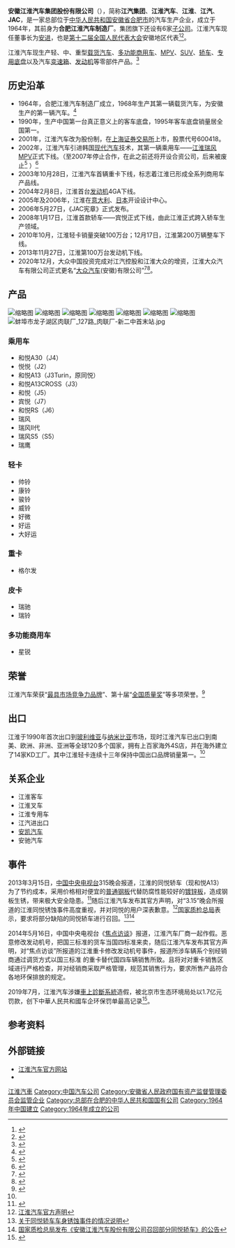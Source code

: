 {{Multiple issues|
{{新闻稿}}
{{Expand language|1=en|time=2022-05-03T04:02:27+00:00}}
}}
{{Infobox company
| name                = 安徽江淮汽车集团股份有限公司
| name_en             = Anhui Jianghuai Automobile Group Corp., Ltd.
| logo                =New Jac motors logo.png
| type                = [[国有企业|国有企业]]、[[集团公司|集团公司]]（集团）<br>[[股份有限公司|股份有限公司]]、[[上市公司|上市公司]]（股份）
| traded_as           = {{sse|600418}}（2001年上市）
| foundation          = 1964年
| location            = {{CHN}}[[安徽省|安徽省]][[合肥市|合肥市]][[包河区|包河区]][[东流路|东流路]]176号<ref>{{Cite web |url=http://www.jac.com.cn/contact-us/ |title=联系我们 |access-date=2014-04-06 |archive-date=2014-04-12 |archive-url=https://web.archive.org/web/20140412070342/http://www.jac.com.cn/contact-us/ |dead-url=no }}</ref>
| key_people            = [[安进_(政治人物)|安进]]<ref name=bloomprf>{{cite web|url=http://www.bloomberg.com/quote/600418:CH|title=Stock Quote: Anhui Jianghuai Automobile Co Ltd|accessdate=8 March 2014|publisher=Bloomberg|archive-date=2020-09-10|archive-url=https://web.archive.org/web/20200910080727/https://www.bloomberg.com/quote/600418:CH|dead-url=no}}</ref>
| industry            = 汽车制造业
| products            = [[乘用车|乘用车]]、[[商用车|商用车]]及[[动力组成|动力组成]]
| owners              = 安徽江淮汽车集团控股有限公司 (25.23%)
}}

'''安徽江淮汽车集团股份有限公司'''（{{lang-en|Anhui Jianghuai Automobile Group Corp., Ltd.}}），简称'''江汽集团'''、'''江淮汽车'''、'''江淮'''、'''江汽'''、'''JAC'''，是一家总部位于[[中华人民共和国|中华人民共和国]][[安徽省|安徽省]][[合肥市|合肥市]]的汽车生产企业，成立于1964年，其前身为'''合肥江淮汽车制造厂'''。集团旗下还设有6家[[子公司|子公司]]。江淮汽车现任董事长为[[安进_(政治人物)|安进]]，也是[[第十二届全国人民代表大会|第十二届全国人民代表大会]]安徽地区代表<ref>{{cite news|title=全国人大代表信息-安进|url= http://210.82.31.1:8084/delegate/viewDelegate.action?dbid=120946|accessdate=2013-03-28|newspaper=全国人大网|archive-url=https://web.archive.org/web/20180225064822/http://www.npc.gov.cn/delegate/viewDelegate.action?dbid=120946|archive-date=2018-02-25|dead-url=yes}}</ref><ref>{{Cite web |url=http://www.jac.com.cn/step-in-jac/news-and-announcements/news/20140305.html |title=新能源汽车“充电去哪儿”成当务之急，江淮汽车安进董事长两会建言献策 |access-date=2014-04-06 |archive-date=2014-04-07 |archive-url=https://web.archive.org/web/20140407075343/http://www.jac.com.cn/step-in-jac/news-and-announcements/news/20140305.html |dead-url=no }}</ref>。

江淮汽车现生产轻、中、重型[[载货汽车|载货汽车]]、[[多功能商用车|多功能商用车]]、[[MPV|MPV]]、[[SUV|SUV]]、[[轿车|轿车]]、[[专用底盘|专用底盘]]以及汽车[[变速箱|变速箱]]、[[发动机|发动机]]等零部件产品。<ref name="简介">{{Cite web |url=http://www.jac.com.cn/step-in-jac/enterprise-introduction/introduction/ |title=江淮汽车简介 |access-date=2014-04-06 |archive-date=2014-04-05 |archive-url=https://web.archive.org/web/20140405143057/http://jac.com.cn/step-in-jac/enterprise-introduction/introduction/ |dead-url=no }}</ref>

==历史沿革==
*1964年，合肥江淮汽车制造厂成立，1968年生产其第一辆载货汽车，为安徽生产的第一辆汽车。<ref>{{Cite web |url=http://www.jac.com.cn/step-in-jac/enterprise-introduction/events/ |title=江淮企业大事记 |access-date=2014-04-06 |archive-date=2014-04-07 |archive-url=https://web.archive.org/web/20140407075355/http://www.jac.com.cn/step-in-jac/enterprise-introduction/events/ |dead-url=no }}</ref>
*1990年，生产中国第一台真正意义上的客车底盘，1995年客车底盘销量居全国第一。
*2001年，江淮汽车改为股份制，在[[上海证券交易所|上海证券交易所]]上市，股票代号600418。
*2002年，江淮汽车引进韩国[[现代汽车|现代汽车]]技术，其第一辆乘用车——[[江淮瑞风|江淮瑞风]]MPV正式下线。（至2007年停止合作，在此之前还将开设合资公司，后来被废止<ref>{{cite news | url=http://www.chinacartimes.com/2011/01/27/jac-eagle-suv-gains-audi-style-grill-for-2011/ | title=JAC Eagle SUV gains Audi style grill for 2011 JAC MOTORS | work=chinacartimes.com | date=January 27, 2011 | accessdate=July 14, 2012 | archive-url=https://web.archive.org/web/20131106042739/http://www.chinacartimes.com/2011/01/27/jac-eagle-suv-gains-audi-style-grill-for-2011/ | archive-date=2013-11-06 | dead-url=yes }}</ref> ）<ref name="hyundaijv">{{cite news | url=http://www.marketwatch.com/story/hyundai-motor-sets-up-y780m-china-truck-joint-venture | title=Hyundai Motor sets up China truck JV | work=MarketWatch | date=Sep 8, 2004 | accessdate=July 14, 2012 | archive-date=2019-11-29 | archive-url=https://web.archive.org/web/20191129052504/https://www.marketwatch.com/story/hyundai-motor-sets-up-y780m-china-truck-joint-venture | dead-url=no }}</ref>
*2003年10月28日，江淮汽车首辆重卡下线，标志着江淮已形成全系列商用车产品线。
*2004年2月8日，江淮首台[[发动机|发动机]]4GA下线。
*2005年及2006年，江淮在[[意大利|意大利]]、[[日本|日本]]开设设计中心。
*2006年5月27日，《JAC宪章》正式发布。
*2008年1月17日，江淮首款轿车——宾悦正式下线，由此江淮正式跨入轿车生产领域。
*2010年10月，江淮轻卡销量突破100万台；12月17日，江淮第200万辆整车下线。
*2013年11月27日，江淮第100万台发动机下线。
*2020年12月，大众中国投资完成对江汽控股和江淮大众的增资，江淮大众汽车有限公司正式更名“[[大众汽车|大众汽车]](安徽)有限公司”<ref>{{cite web |author1=投资者网 |title=紧傍大众200亿建新厂 江淮汽车“筹码”式转型受关注 |url=http://finance.eastmoney.com/a/202012111733243613.html |website=东方财富网 |accessdate=2020-12-11 |date=2020-12-11 |archive-date=2021-01-25 |archive-url=https://web.archive.org/web/20210125213144/http://finance.eastmoney.com/a/202012111733243613.html |dead-url=no }}</ref><ref>{{cite web |title=江淮汽车卖车亏9亿卖地赚8亿 借大众入股能否翻身？ |url=https://finance.sina.com.cn/stock/observe/2020-12-10/doc-iiznctke5828156.shtml |website=新浪财经 |accessdate=2020-12-11 |archive-date=2020-12-10 |archive-url=https://web.archive.org/web/20201210113858/https://finance.sina.com.cn/stock/observe/2020-12-10/doc-iiznctke5828156.shtml |dead-url=no }}</ref>。

==产品==
[[File:JAC_B15_2011.jpg|缩略图]]
[[File:JAC_Heyue_RS_China_2012-04-29.JPG|缩略图]]
[[File:JAC_137_Sedan_2012.jpg|缩略图]]
[[File:JAC_Rein_China_2012-05-07.JPG|缩略图]]
[[File:Jianghuai_Refine_II.jpg|缩略图]]
[[File:JAC_Refine_S5_02_China_2013-03-04.jpg|缩略图]]
[[File:JAC_Runner_HFC_1132_2012.jpg|缩略图]]
[[File:蚌埠市龙子湖区肉联厂_127路_肉联厂-新二中首末站.jpg|thumb]]
===乘用车===
*和悦A30（J4）
*悦悦（J2）
*和悦A13（J3Turin，原同悦）
*和悦A13CROSS（J3）
*和悦（J5）
*宾悦（J7）
*和悦RS（J6）
*瑞风
*瑞风II代
*瑞风S5（S5）
*瑞鹰

===轻卡===
*帅铃
*康铃
*骏铃
*威铃
*好微
*好运
*大好运
===重卡===
*格尔发
===皮卡===
*瑞驰
*瑞铃
===多功能商用车===
*星锐
==荣誉==
江淮汽车荣获“[[最具市场竞争力品牌|最具市场竞争力品牌]]”、第十届“[[全国质量奖|全国质量奖]]”等多项荣誉。<ref>{{Cite web |url=http://www.jac.com.cn/step-in-jac/enterprise-introduction/honor/ |title=企业荣誉 |access-date=2014-04-06 |archive-date=2014-04-05 |archive-url=https://web.archive.org/web/20140405140651/http://jac.com.cn/step-in-jac/enterprise-introduction/honor/ |dead-url=no }}</ref>
==出口==
江淮于1990年首次出口到[[玻利维亚|玻利维亚]]与[[纳米比亚|纳米比亚]]市场，现时江淮汽车已出口到南美、欧洲、非洲、亚洲等全球120多个国家，拥有上百家海外4S店，并在海外建立了14家KD工厂。其中江淮轻卡连续十三年保持中国出口品牌销量第一。<ref name="简介"/>

==关系企业==
*江淮客车
*江淮叉车
*江淮专用车
*江汽进出口
*[[安凯汽车|安凯汽车]]
*安驰汽车 
==事件==
2013年3月15日，[[中国中央电视台|中国中央电视台]]315晚会报道，江淮的同悦轿车（现和悦A13）为了节约成本，采用价格相对便宜的[[普通钢板|普通钢板]]代替防腐性能较好的[[镀锌板|镀锌板]]，造成钢板生锈，带来极大安全隐患。<ref>{{Cite web |url=http://jingji.cntv.cn/2013/03/15/ARTI1363351631817516.shtml |title=江淮同悦被曝“生锈钢板”，安全存隐忧 |access-date=2014-04-06 |archive-date=2020-01-12 |archive-url=https://web.archive.org/web/20200112145147/http://jingji.cntv.cn/2013/03/15/ARTI1363351631817516.shtml |dead-url=no }}</ref>随后江淮汽车发布其官方声明，对“3.15”晚会所报道的江淮同悦锈蚀事件高度重视，并对同悦的用户深表歉意。<ref>[http://www.jac.com.cn/step-in-jac/news-and-announcements/news/20130316.html?pageIndex=65 江淮汽车官方声明]</ref>[[国家质检总局|国家质检总局]]表示，要求将部分缺陷的同悦轿车进行召回。<ref>[http://www.jac.com.cn/step-in-jac/news-and-announcements/news/2013031601.html?pageIndex=64 关于同悦轿车车身锈蚀事件的情况说明]</ref><ref>[http://www.jac.com.cn/step-in-jac/news-and-announcements/news/20130319.html?pageIndex=63 国家质检总局发布《安徽江淮汽车股份有限公司召回部分同悦轿车》的公告] </ref>

2014年5月16日，中国中央电视台《[[焦点访谈|焦点访谈]]》报道，江淮汽车厂商一起作假。恶意修改发动机号，把国三标准的货车当国四标准来卖，随后江淮汽车发布其官方声明，对“焦点访谈”所报道的江淮重卡修改发动机号事件，报道所涉车辆系个别经销商通过调货方式以国三标准
的重卡替代国四车辆销售所致。且将对对重卡销售区域进行严格检查，并对经销商采取严格管理，规范其销售行为，要求所售产品符合各地环保排放的规定。

2019年7月，江淮汽车涉嫌[[車上診斷系統|車上診斷系統]]造假，被北京市生态环境局处以1.7亿元罚款，创下中華人民共和國车企环保罚单最高记录<ref>{{Cite web |url=https://www.yicai.com/news/100274560.html |title=环境部回应江淮汽车被罚1.7亿案：支持从源头上控制机动车污染 |access-date=2019-07-26 |archive-date=2020-09-20 |archive-url=https://web.archive.org/web/20200920075231/https://www.yicai.com/news/100274560.html |dead-url=no }}</ref>。

==参考资料==
{{reflist}}
==外部链接==
*[http://www.jac.com.cn/  江淮汽车官方网站] {{Wayback|url=http://www.jac.com.cn/ |date=20111020150400 }}
*{{sinaweibo|jacauto}}

{{中国汽车制造业}}
{{客车制造商}}
{{安凱汽車}}
{{安徽省国资委监管企业}}
{{DEFAULTSORT:J}}
[[Category:江淮汽車|]]
[[Category:中国汽车公司|Category:中国汽车公司]]
[[Category:安徽省人民政府国有资产监督管理委员会监管企业|Category:安徽省人民政府国有资产监督管理委员会监管企业]]
[[Category:总部在合肥的中华人民共和国国有公司|Category:总部在合肥的中华人民共和国国有公司]]
[[Category:1964年中国建立|Category:1964年中国建立]]
[[Category:1964年成立的公司|Category:1964年成立的公司]]